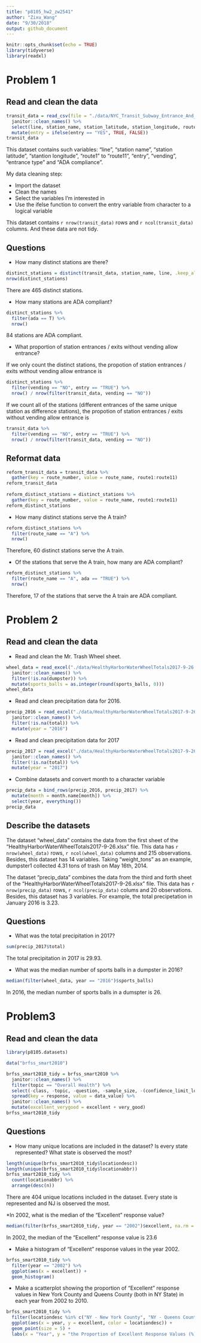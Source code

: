 ```yaml
---
title: "p8105_hw2_zw2541"
author: "Zixu_Wang"
date: "9/30/2018"
output: github_document
---
```


```r
knitr::opts_chunk$set(echo = TRUE)
library(tidyverse)
library(readxl)
```

# Problem 1

## Read and clean the data
```r
transit_data = read_csv(file = "./data/NYC_Transit_Subway_Entrance_And_Exit_Data.csv") %>% 
  janitor::clean_names() %>% 
  select(line, station_name, station_latitude, station_longitude, route1:route11, entry, vending, entrance_type, ada) %>% 
  mutate(entry = ifelse(entry == "YES", TRUE, FALSE))
transit_data
```

This dataset contains such variables: "line", "station name", "station latitude", "stantion longitude", "route1" to "route11", "entry", "vending", "entrance type" and "ADA compliance".

My data cleaning step:

* Import the dataset
* Clean the names
* Select the variables I'm interested in 
* Use the ifelse function to convert the entry variable from character to a logical variable

This dataset contains `r nrow(transit_data)` rows and `r ncol(transit_data)` columns. And these data are not tidy.

## Questions

* How many distinct stations are there? 
```r
distinct_stations = distinct(transit_data, station_name, line, .keep_all = T) 
nrow(distinct_stations)
```
There are 465 distinct stations.

* How many stations are ADA compliant?
```r
distinct_stations %>% 
  filter(ada == T) %>% 
  nrow()
```
84 stations are ADA compliant.

* What proportion of station entrances / exits without vending allow entrance?

If we only count the distinct stations, the propotion of station entrances / exits without vending allow entrance is
```r
distinct_stations %>% 
  filter(vending == "NO", entry == "TRUE") %>% 
  nrow() / nrow(filter(transit_data, vending == "NO"))
```

If we count all of the stations (different entrances of the same unique station as difference stations), the propotion of station entrances / exits without vending allow entrance is
```r
transit_data %>% 
  filter(vending == "NO", entry == "TRUE") %>% 
  nrow() / nrow(filter(transit_data, vending == "NO"))
```

## Reformat data
```r
reform_transit_data = transit_data %>% 
  gather(key = route_number, value = route_name, route1:route11) 
reform_transit_data
  
reform_distinct_stations = distinct_stations %>% 
  gather(key = route_number, value = route_name, route1:route11)
reform_distinct_stations
```

* How many distinct stations serve the A train?
```r
reform_distinct_stations %>% 
  filter(route_name == "A") %>% 
  nrow()
```
Therefore, 60 distinct stations serve the A train.

* Of the stations that serve the A train, how many are ADA compliant?
```r
reform_distinct_stations %>% 
  filter(route_name == "A", ada == "TRUE") %>% 
  nrow()
```
Therefore, 17 of the stations that serve the A train are ADA compliant.

# Problem 2

## Read and clean the data

* Read and clean the Mr. Trash Wheel sheet.
```r
wheel_data = read_excel("./data/HealthyHarborWaterWheelTotals2017-9-26.xlsx", sheet = 1, range = "A2:N258") %>% 
  janitor::clean_names() %>%
  filter(!is.na(dumpster)) %>% 
  mutate(sports_balls = as.integer(round(sports_balls, 0)))
wheel_data
```

* Read and clean precipitation data for 2016.
```r
precip_2016 = read_excel("./data/HealthyHarborWaterWheelTotals2017-9-26.xlsx", sheet = 4, range = "A2:B14") %>% 
  janitor::clean_names() %>% 
  filter(!is.na(total)) %>% 
  mutate(year = "2016")
```

* Read and clean precipitation data for 2017
```r
precip_2017 = read_excel("./data/HealthyHarborWaterWheelTotals2017-9-26.xlsx", sheet = 3, range = "A2:B14") %>% 
  janitor::clean_names() %>% 
  filter(!is.na(total)) %>% 
  mutate(year = "2017")
```

* Combine datasets and convert month to a character variable
```r
precip_data = bind_rows(precip_2016, precip_2017) %>% 
  mutate(month = month.name[month]) %>% 
  select(year, everything())
precip_data
```

## Describe the datasets

The dataset "wheel_data" contains the data from the first sheet of the "HealthyHarborWaterWheelTotals2017-9-26.xlsx" file. This data has `r nrow(wheel_data)` rows, `r ncol(wheel_data)` columns and 215 observations. Besides, this dataset has 14 variables. Taking "weight_tons" as an example, dumpster1 collected 4.31 tons of trash on May 16th, 2014.

The dataset "precip_data" combines the data from the third and forth sheet of the "HealthyHarborWaterWheelTotals2017-9-26.xlsx" file. This data has `r nrow(precip_data)` rows, `r ncol(precip_data)` colums and 20 observations. Besides, this dataset has 3 variables. For example, the total precipetation in January 2016 is 3.23.

## Questions

* What was the total precipitation in 2017?
```r
sum(precip_2017$total)
```
The total precipitation in 2017 is 29.93.

* What was the median number of sports balls in a dumpster in 2016?
```r
median(filter(wheel_data, year == "2016")$sports_balls)
```
In 2016, the median number of sports balls in a dumspter is 26.

# Problem3

## Read and clean the data
```r
library(p8105.datasets)

data("brfss_smart2010")

brfss_smart2010_tidy = brfss_smart2010 %>% 
  janitor::clean_names() %>% 
  filter(topic == "Overall Health") %>% 
  select(-class, -topic, -question, -sample_size, -(confidence_limit_low:geo_location)) %>% 
  spread(key = response, value = data_value) %>% 
  janitor::clean_names() %>% 
  mutate(excellent_verygood = excellent + very_good)
brfss_smart2010_tidy
```

## Questions

* How many unique locations are included in the dataset? Is every state represented? What state is observed the most?
```r
length(unique(brfss_smart2010_tidy$locationdesc))
length(unique(brfss_smart2010_tidy$locationabbr))
brfss_smart2010_tidy %>% 
  count(locationabbr) %>% 
  arrange(desc(n))
```
There are 404 unique locations included in the dataset. Every state is represented and NJ is observed the most.

*In 2002, what is the median of the “Excellent” response value?
```r
median(filter(brfss_smart2010_tidy, year == "2002")$excellent, na.rm = TRUE)
```
In 2002, the median of the "Excellent" response value is 23.6

* Make a histogram of “Excellent” response values in the year 2002.
```r
brfss_smart2010_tidy %>% 
  filter(year == "2002") %>% 
  ggplot(aes(x = excellent)) + 
  geom_histogram()
```

* Make a scatterplot showing the proportion of "Excellent" response values in New York County and Queens County (both in NY State) in each year from 2002 to 2010.
```r
brfss_smart2010_tidy %>% 
  filter(locationdesc %in% c("NY - New York County", "NY - Queens County")) %>% 
  ggplot(aes(x = year, y = excellent, color = locationdesc)) + 
  geom_point(size = 5) +
  labs(x = "Year", y = "the Proportion of Excellent Response Values (%)")
```

